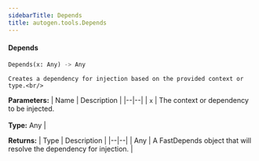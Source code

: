 ```yaml
---
sidebarTitle: Depends
title: autogen.tools.Depends
---
```


<code class="doc-symbol doc-symbol-heading doc-symbol-function"></code>
#### Depends

```python
Depends(x: Any) -> Any
```

    Creates a dependency for injection based on the provided context or type.<br/>

<b>Parameters:</b>
| Name | Description |
|--|--|
| `x` | The context or dependency to be injected.<br/><br/>**Type:** Any |

<b>Returns:</b>
| Type | Description |
|--|--|
| Any | A FastDepends object that will resolve the dependency for injection. |

<br />